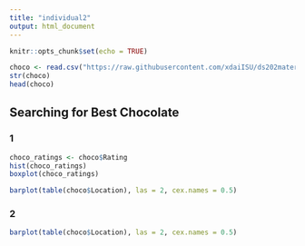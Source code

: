 ```yaml
---
title: "individual2"
output: html_document
---
```


```r
knitr::opts_chunk$set(echo = TRUE)
```

```r
choco <- read.csv("https://raw.githubusercontent.com/xdaiISU/ds202materials/master/hwlabs/data/choco.csv") 
str(choco) 
head(choco)
```

## Searching for Best Chocolate
### 1
```r
choco_ratings <- choco$Rating
hist(choco_ratings)
boxplot(choco_ratings)
```

```r
barplot(table(choco$Location), las = 2, cex.names = 0.5)
```



### 2
```r
barplot(table(choco$Location), las = 2, cex.names = 0.5)
```



